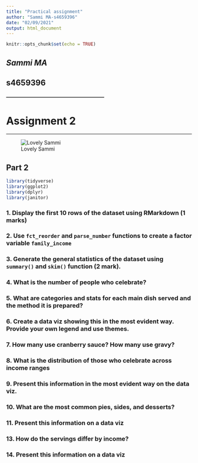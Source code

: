 ```yaml
---
title: "Practical assignment"
author: "Sammi MA-s4659396"
date: "02/09/2021"
output: html_document
---
```


```r
knitr::opts_chunk$set(echo = TRUE)
```


## *Sammi MA*
## **s4659396**

**---------------------------------------------------------**

Assignment 2
======================

--------------------------------------
![Lovely Sammi](./pic.JPG)


## Part 2
```r
library(tidyverse)
library(ggplot2)
library(dplyr)
library(janitor)
```

### 1. Display the first 10 rows of the dataset using RMarkdown (1 marks)

### 2. Use `fct_reorder` and `parse_number` functions to create a factor variable `family_income`

### 3. Generate the general statistics of the dataset using `summary()` and `skim()` function (2 mark).

### 4. What is the number of people who celebrate?

### 5. What are categories and stats for each main dish served and the method it is prepared?

### 6. Create a data viz showing this in the most evident way. Provide your own legend and use themes.

### 7. How many use cranberry sauce? How many use gravy?

### 8. What is the distribution of those who celebrate across income ranges

### 9. Present this information in the most evident way on the data viz.

### 10. What are the most common pies, sides, and desserts?

### 11. Present this information on a data viz

### 13. How do the servings differ by income?

### 14. Present this information on a data viz
